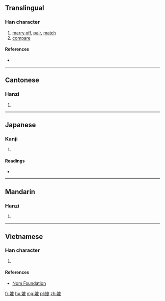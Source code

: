 ==Translingual==

===Han character===
{{Han char|rn=38|rad=女|as=10|sn=13|four=4641<sub>1</sub>|canj=女竹田心 (VHWP)|ids=⿰[[女]][[𣬉]]}}

# [[marry off]], [[pair]], [[match]]
# [[compare]]

====References====
* {{Han ref|kx=0268.030|dkj=06571|dj=0535.260|hdz=21072.070|uh=5AB2|ud=23218|bh=B742|bd=46914}}

----

==Cantonese==

===Hanzi===
{{yue-hanzi|jyut=[[bei2]], [[pei3]]|y=bei2, pei3}}

# {{defn|lang=yue|sort=女10}}

----

==Japanese==

===Kanji===
{{ja-kanji|grade=|rs=女10}}

# {{defn|lang=ja|sort=女10}}

====Readings====
* {{ja-readings|on=[[へい]] (hei), [[ひ]] (hi), [[び]] (bi)|kun=[[つれあい]] (tsureai)}}

----

==Mandarin==

===Hanzi===
{{cmn-hanzi|pin=[[pì]] ([[pi4]])|wg=p'i<sup>4</sup>}}

# {{defn|lang=cmn|sort=女10}}

----

==Vietnamese==

===Han character===
{{vi-readings|rs=女10| hanviet = tỉ}}

# {{defn|lang=vi|sort=女10}}

====References====
*[http://nomfoundation.org/common/nom_details.php?codepoint=5ab2 Nom Foundation]

[[fr:媲]]
[[hu:媲]]
[[mg:媲]]
[[pl:媲]]
[[zh:媲]]
